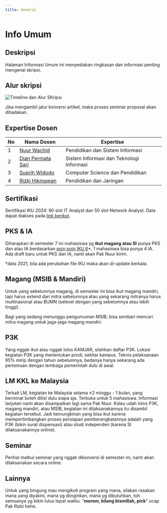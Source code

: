 ```yaml
---
title: General
---
```


# Info Umum

## Deskripsi

Halaman Informasi Umum ini menyediakan ringkasan dan informasi penting mengenai skripsi.

## Alur skripsi

![Timeline dan Alur SKripsi](/timeline.jpeg)

Jika mengambil jalur konversi artikel, maka proses seminar proposal akan ditiadakan.

## Expertise Dosen

| No  | Nama Dosen                                    | Expertise                                |
| --- | --------------------------------------------- | ---------------------------------------- |
| 1   | [Nuur Wachid](/dosen/nuur-wachid)             | Pendidikan dan Sistem Informasi          |
| 2   | [Dian Permata Sari](/dosen/dian-permata-sari) | Sistem Informasi dan Teknologi Informasi |
| 3   | [Suprih Widodo](/dosen/suprih-widodo)         | Computer Science dan Pendidikan          |
| 4   | [Rizki Hikmawan](/dosen/rizki-hikmawan)       | Pendidikan dan Jaringan                  |

## Sertifikasi

Sertifikasi IKU 2024: 90 slot IT Analyst dan 50 slot Network Analyst. Data dapat diakses pada [link berikut](https://docs.google.com/spreadsheets/d/1MPhRhaMRmATGJFIKIm8-Pnf-ieJ0Hbnq/edit?usp=sharing&ouid=110920104669545238326&rtpof=true&sd=true).

## PKS & IA

Diharapkan di semester 7 ini mahasiswa yg **ikut magang atau SI** punya PKS dan atau IA berdasarkan [poin poin IKU 6](https://dikti.kemdikbud.go.id/wp-content/uploads/2021/06/Buku-Panduan-IKU-2021-28062021.pdf)\*, 1 mahasiswa bisa punya 4 IA. Ada draft baru untuk PKS dan IA, nanti akan Pak Nuur kirim.

\*data 2021, bila ada perubahan file IKU maka akan di-update berkala.

## Magang (MSIB & Mandiri)

Untuk yang sebelumnya magang, di semester ini bisa ikut magang mandiri, tapi harus extend dari mitra sebelumnya atau yang sekarang mitranya harus multinasional atau BUMN (selevel dengan yang sebelumnya atau lebih tinggi).

Bagi yang sedang menunggu pengumuman MSIB, bisa sembari mencari mitra magang untuk jaga-jaga magang mandiri.

## P3K

Yang nggak ikut atau nggak lolos KAMJAR, silahkan daftar P3K. Lokasi kegiatan P3K yang menentukan prodi; sekitar kampus. Teknis pelaksanaan 95% mirip dengan tahun sebelumnya, bedanya hanya sekarang ada pertemuan dengan lembaga pemerintah dulu di awal.

## LM KKL ke Malaysia

Terkait LM, kegiatan ke Malaysia selama ±2 minggu - 1 bulan, yang berminat boleh dilist dulu siapa aja. Terbuka untuk 5 mahasiswa. Informasi lanjutan nanti akan disampaikan lagi sama Pak Nuur. Kalau udah lolos P3K, magang mandiri, atau MSIB, kegiatan ini dilaksanakannya itu disambil kegiatan tersebut. Jadi kemungkinan yang bisa ikut karena mempertimbangkan proses persiapan pemberangkatannya adalah yang P3K (bikin surat dispensasi) atau studi independen (karena SI dilaksanakannya online).

## Seminar

Perihal matkul seminar yang nggak dikonversi di semester ini, nanti akan dilaksanakan secara online.

## Lainnya

Untuk yang bingung mau mengikuti program yang mana, silakan rasakan mana yang diyakini, mana yg diinginkan, mana yg dibutuhkan, toh semuanya yg bikin lulus tepat waktu. "**merem, bilang bismillah, pick**" ucap Pak Rizki hehe.
